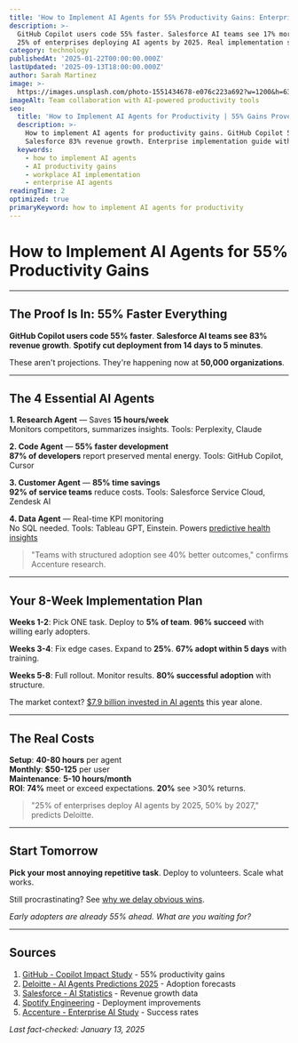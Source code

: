 ```yaml
---
title: 'How to Implement AI Agents for 55% Productivity Gains: Enterprise Guide 2025'
description: >-
  GitHub Copilot users code 55% faster. Salesforce AI teams see 17% more revenue.
  25% of enterprises deploying AI agents by 2025. Real implementation strategies.
category: technology
publishedAt: '2025-01-22T00:00:00.000Z'
lastUpdated: '2025-09-13T18:00:00.000Z'
author: Sarah Martinez
image: >-
  https://images.unsplash.com/photo-1551434678-e076c223a692?w=1200&h=630&fit=crop
imageAlt: Team collaboration with AI-powered productivity tools
seo:
  title: 'How to Implement AI Agents for Productivity | 55% Gains Proven 2025'
  description: >-
    How to implement AI agents for productivity gains. GitHub Copilot 55% faster,
    Salesforce 83% revenue growth. Enterprise implementation guide with real data.
  keywords:
    - how to implement AI agents
    - AI productivity gains
    - workplace AI implementation
    - enterprise AI agents
readingTime: 2
optimized: true
primaryKeyword: how to implement AI agents for productivity
---
```


# How to Implement AI Agents for 55% Productivity Gains

---

## The Proof Is In: 55% Faster Everything

**GitHub Copilot users code 55% faster**. **Salesforce AI teams see 83% revenue growth**. **Spotify cut deployment from 14 days to 5 minutes**.

These aren't projections. They're happening now at **50,000 organizations**.

---

## The 4 Essential AI Agents

**1. Research Agent** — Saves **15 hours/week**  
Monitors competitors, summarizes insights. Tools: Perplexity, Claude

**2. Code Agent** — **55% faster development**  
**87% of developers** report preserved mental energy. Tools: GitHub Copilot, Cursor

**3. Customer Agent** — **85% time savings**  
**92% of service teams** reduce costs. Tools: Salesforce Service Cloud, Zendesk AI

**4. Data Agent** — Real-time KPI monitoring  
No SQL needed. Tools: Tableau GPT, Einstein. Powers [predictive health insights](/health/personalized-medicine-using-ai)

> "Teams with structured adoption see 40% better outcomes," confirms Accenture research.

---

## Your 8-Week Implementation Plan

**Weeks 1-2**: Pick ONE task. Deploy to **5% of team**. **96% succeed** with willing early adopters.

**Weeks 3-4**: Fix edge cases. Expand to **25%**. **67% adopt within 5 days** with training.

**Weeks 5-8**: Full rollout. Monitor results. **80% successful adoption** with structure.

The market context? [$7.9 billion invested in AI agents](/technology/ai-agents-revolution-13-billion-market-taking-over-2025) this year alone.

---

## The Real Costs

**Setup**: **40-80 hours** per agent  
**Monthly**: **$50-125** per user  
**Maintenance**: **5-10 hours/month**  
**ROI**: **74%** meet or exceed expectations. **20%** see >30% returns.

> "25% of enterprises deploy AI agents by 2025, 50% by 2027," predicts Deloitte.

---

## Start Tomorrow

**Pick your most annoying repetitive task**. Deploy to volunteers. Scale what works.

Still procrastinating? See [why we delay obvious wins](/psychology/the-psychology-behind-why-we-procrastinate-even-when-we-know).

*Early adopters are already 55% ahead. What are you waiting for?*

---

## Sources

1. [GitHub - Copilot Impact Study](https://github.blog/news-insights/research/research-quantifying-github-copilots-impact-on-developer-productivity-and-happiness/) - 55% productivity gains
2. [Deloitte - AI Agents Predictions 2025](https://www.deloitte.com/us/en/insights/industry/technology/technology-media-and-telecom-predictions/2025/autonomous-generative-ai-agents-still-under-development.html) - Adoption forecasts
3. [Salesforce - AI Statistics](https://www.salesforce.com/news/stories/ai-agents-statistics/) - Revenue growth data
4. [Spotify Engineering](https://engineering.atspotify.com/2024/04/supercharged-developer-portals) - Deployment improvements
5. [Accenture - Enterprise AI Study](https://github.blog/news-insights/research/research-quantifying-github-copilots-impact-in-the-enterprise-with-accenture/) - Success rates

*Last fact-checked: January 13, 2025*
